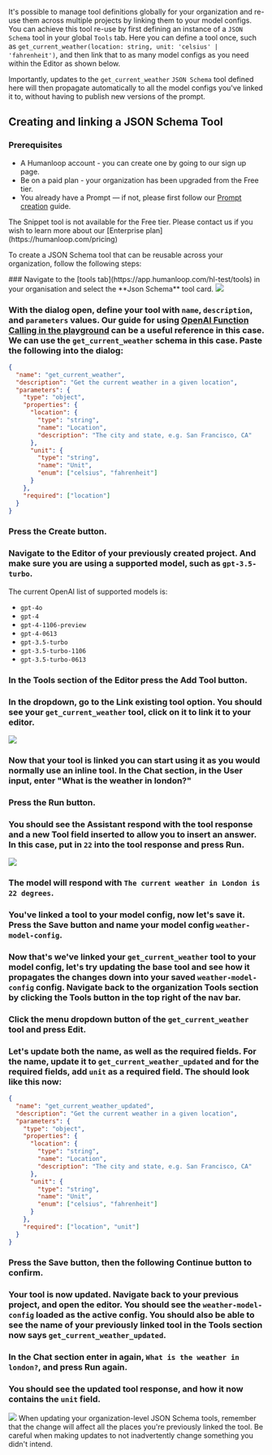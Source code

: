 It's possible to manage tool definitions globally for your organization and re-use them across multiple projects by linking them to your model configs. You can achieve this tool re-use by first defining an instance of a `JSON Schema` tool in your global `Tools` tab. Here you can define a tool once, such as `get_current_weather(location: string, unit: 'celsius' | 'fahrenheit')`, and then link that to as many model configs as you need within the Editor as shown below.

Importantly, updates to the `get_current_weather` `JSON Schema` tool defined here will then propagate automatically to all the model configs you've linked it to, without having to publish new versions of the prompt.

## Creating and linking a JSON Schema Tool

### Prerequisites

- A Humanloop account - you can create one by going to our sign up page.
- Be on a paid plan - your organization has been upgraded from the Free tier.
- You already have a Prompt — if not, please first follow our [Prompt creation](./create-a-prompt) guide.

<Warning title="Paid Feature">
  The Snippet tool is not available for the Free tier. Please contact us if you
  wish to learn more about our [Enterprise plan](https://humanloop.com/pricing)
</Warning>

To create a JSON Schema tool that can be reusable across your organization, follow the following steps:

<Steps>
### Navigate to the [tools tab](https://app.humanloop.com/hl-test/tools) in your organisation and select the **Json Schema** tool card.

<img src="../../../assets/images/9978e27-image.png" />

### With the dialog open, define your tool with `name`, `description`, and `parameters` values. Our guide for using [OpenAI Function Calling in the playground](./create-a-tool-in-the-editor) can be a useful reference in this case. We can use the `get_current_weather` schema in this case. Paste the following into the dialog:

```json
{
  "name": "get_current_weather",
  "description": "Get the current weather in a given location",
  "parameters": {
    "type": "object",
    "properties": {
      "location": {
        "type": "string",
        "name": "Location",
        "description": "The city and state, e.g. San Francisco, CA"
      },
      "unit": {
        "type": "string",
        "name": "Unit",
        "enum": ["celsius", "fahrenheit"]
      }
    },
    "required": ["location"]
  }
}
```

### Press the **Create** button.

### Navigate to the **Editor** of your previously created project. And make sure you are using a supported model, such as `gpt-3.5-turbo`.

<Info title="Models supporting OpenAI Function calling">

The current OpenAI list of supported models is:

- `gpt-4o`
- `gpt-4`
- `gpt-4-1106-preview`
- `gpt-4-0613`
- `gpt-3.5-turbo`
- `gpt-3.5-turbo-1106`
- `gpt-3.5-turbo-0613`

</Info>

### In the Tools section of the Editor press the **Add Tool** button.

### In the dropdown, go to the **Link existing tool** option. You should see your `get_current_weather` tool, click on it to link it to your editor.

<img src="../../../assets/images/b70a144-image.png" />

### Now that your tool is linked you can start using it as you would normally use an inline tool. In the **Chat** section, in the **User** input, enter "What is the weather in london?"

### Press the **Run** button.

### You should see the **Assistant** respond with the tool response and a new **Tool** field inserted to allow you to insert an answer. In this case, put in `22` into the tool response and press **Run**.

<img src="../../../assets/images/ebc5f1e-image.png" />

### The model will respond with `The current weather in London is 22 degrees`.

### You've linked a tool to your model config, now let's save it. Press the **Save** button and name your model config `weather-model-config`.

### Now that's we've linked your `get_current_weather` tool to your model config, let's try updating the base tool and see how it propagates the changes down into your saved `weather-model-config` config. Navigate back to the organization Tools section by clicking the **Tools** button in the top right of the nav bar.

### Click the menu dropdown button of the `get_current_weather` tool and press **Edit**.

### Let's update both the name, as well as the required fields. For the name, update it to `get_current_weather_updated` and for the required fields, add `unit` as a required field. The should look like this now:

```json
{
  "name": "get_current_weather_updated",
  "description": "Get the current weather in a given location",
  "parameters": {
    "type": "object",
    "properties": {
      "location": {
        "type": "string",
        "name": "Location",
        "description": "The city and state, e.g. San Francisco, CA"
      },
      "unit": {
        "type": "string",
        "name": "Unit",
        "enum": ["celsius", "fahrenheit"]
      }
    },
    "required": ["location", "unit"]
  }
}
```

### Press the **Save** button, then the following **Continue** button to confirm.

### Your tool is now updated. Navigate back to your previous project, and open the editor. You should see the `weather-model-config` loaded as the active config. You should also be able to see the name of your previously linked tool in the Tools section now says `get_current_weather_updated`.

### In the Chat section enter in again, `What is the weather in london?`, and press **Run** again.

### You should see the updated tool response, and how it now contains the `unit` field.

</Steps>

<img src="../../../assets/images/4c395b6-image.png" />

<Warning title="Linked JSON Schema tool changes propogate to saved model configs">
  When updating your organization-level JSON Schema tools, remember that the
  change will affect all the places you're previously linked the tool. Be
  careful when making updates to not inadvertently change something you didn't
  intend.
</Warning>
